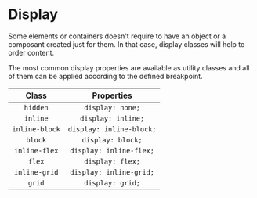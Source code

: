 
<Meta title="Utilities/Display" />

# Display

Some elements or containers doesn't require to have an object or a composant created just for them. In that case, display classes will help to order content.

The most common display properties are available as utility classes and all of them can be applied according to the defined breakpoint.

|     Class      |        Properties        |
| :------------: | :----------------------: |
|    `hidden`    |     `display: none;`     |
|    `inline`    |    `display: inline;`    |
| `inline-block` | `display: inline-block;` |
|    `block`     |    `display: block;`     |
| `inline-flex`  | `display: inline-flex;`  |
|     `flex`     |     `display: flex;`     |
| `inline-grid`  | `display: inline-grid;`  |
|     `grid`     |     `display: grid;`     |
